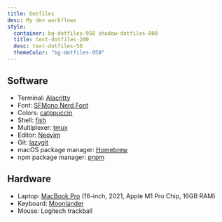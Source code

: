 ```yaml
---
title: Dotfiles
desc: My dev workflows
style:
  container: bg-dotfiles-950 shadow-dotfiles-800
  title: text-dotfiles-200
  desc: text-dotfiles-50
  themeColor: "bg-dotfiles-950"
---
```


## Software

- Terminal: [Alacritty](https://alacritty.org)
- Font: [SFMono Nerd Font](https://github.com/epk/SF-Mono-Nerd-Font)
- Colors: [catppuccin](https://github.com/catppuccin/catppuccin)
- Shell: [fish](https://fishshell.com)
- Multiplexer: [tmux](https://github.com/tmux/tmux/wiki)
- Editor: [Neovim](https://neovim.io)
- Git: [lazygit](https://github.com/jesseduffield/lazygit)
- macOS package manager: [Homebrew](https://brew.sh)
- npm package manager: [pnpm](https://pnpm.io/)

## Hardware

- Laptop: [MacBook Pro](https://www.apple.com/macbook-pro-14-and-16/) (16-inch, 2021, Apple M1 Pro Chip, 16GB RAM)
- Keyboard: [Moonlander](https://www.zsa.io/moonlander/)
- Mouse: Logitech trackball
